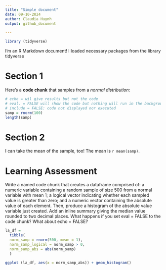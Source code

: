 ```yaml
---
title: "Simple document"
date: 09-10-2024
author: Claudia Huynh
output: github_document

---
```

```r
library (tidyverse)
```
I'm an R Markdown document! 
I loaded necessary packages from the library tidyverse

# Section 1

Here's a **code chunk** that samples from 
a _normal distribution_:

```r
# echo = wil give results but not the code
# eval. = FALSE will show the code but nothing will run in the background. Use it when you know for a fact the code doesn't work. 
# include = FALSE: code not displayed nor executed 
samp = rnorm(100)
length(samp)
```

# Section 2

I can take the mean of the sample, too!
The mean is `r mean(samp)`.


# Learning Assessment

Write a named code chunk that creates a dataframe comprised of: a numeric variable containing a random sample of size 500 from a normal variable with mean 1; a logical vector indicating whether each sampled value is greater than zero; and a numeric vector containing the absolute value of each element. Then, produce a histogram of the absolute value variable just created. Add an inline summary giving the median value rounded to two decimal places. What happens if you set eval = FALSE to the code chunk? What about echo = FALSE?

```r
la_df = 
  tibble(
  norm_samp = rnorm(500, mean = 1),
  norm_samp_logical = norm_samp > 0,
  norm_samp_abs = abs(norm_samp)
  )

ggplot (la_df, aes(x = norm_samp_abs)) + geom_histogram()
```